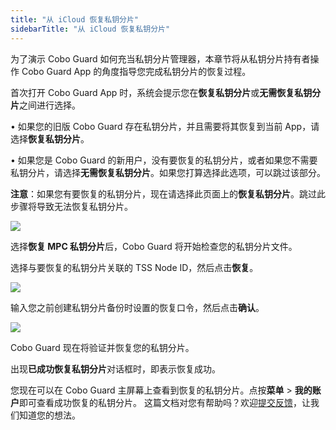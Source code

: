 ```yaml
---
title: "从 iCloud 恢复私钥分片"
sidebarTitle: "从 iCloud 恢复私钥分片"
---
```


为了演示 Cobo Guard 如何充当私钥分片管理器，本章节将从私钥分片持有者操作 Cobo Guard App 的角度指导您完成私钥分片的恢复过程。

首次打开 Cobo Guard App 时，系统会提示您在**恢复私钥分片**或**无需恢复私钥分片**之间进行选择。

• 如果您的旧版 Cobo Guard 存在私钥分片，并且需要将其恢复到当前 App，请选择**恢复私钥分片**。

• 如果您是 Cobo Guard 的新用户，没有要恢复的私钥分片，或者如果您不需要私钥分片，请选择**无需恢复私钥分片**。如果您打算选择此选项，可以跳过该部分。

**注意**：如果您有要恢复的私钥分片，现在请选择此页面上的**恢复私钥分片**。跳过此步骤将导致无法恢复私钥分片。

<img src="/cn/images/cobo-guard/common/6.png" className="screenshot_nav_bar"></img>

选择**恢复 MPC 私钥分片**后，Cobo Guard 将开始检查您的私钥分片文件。

选择与要恢复的私钥分片关联的 TSS Node ID，然后点击**恢复**。

<img src="/cn/images/cobo-guard/common/7.png" className="screenshot_nav_bar"></img>

输入您之前创建私钥分片备份时设置的恢复口令，然后点击**确认**。

<img src="/cn/images/cobo-guard/common/8.png" className="screenshot_nav_bar"></img>

Cobo Guard 现在将验证并恢复您的私钥分片。

出现**已成功恢复私钥分片**对话框时，即表示恢复成功。

您现在可以在 Cobo Guard 主屏幕上查看到恢复的私钥分片。点按**菜单** > **我的账户**即可查看成功恢复的私钥分片。
<Tip>这篇文档对您有帮助吗？欢迎[提交反馈](https://forms.zohopublic.com/cobo/form/DocumentFeedbackForm/formperma/QvLOhxJv1_JMsJ-1dleZ8Itb_7rzN-LtgvsDdxosoVI)，让我们知道您的想法。</Tip>